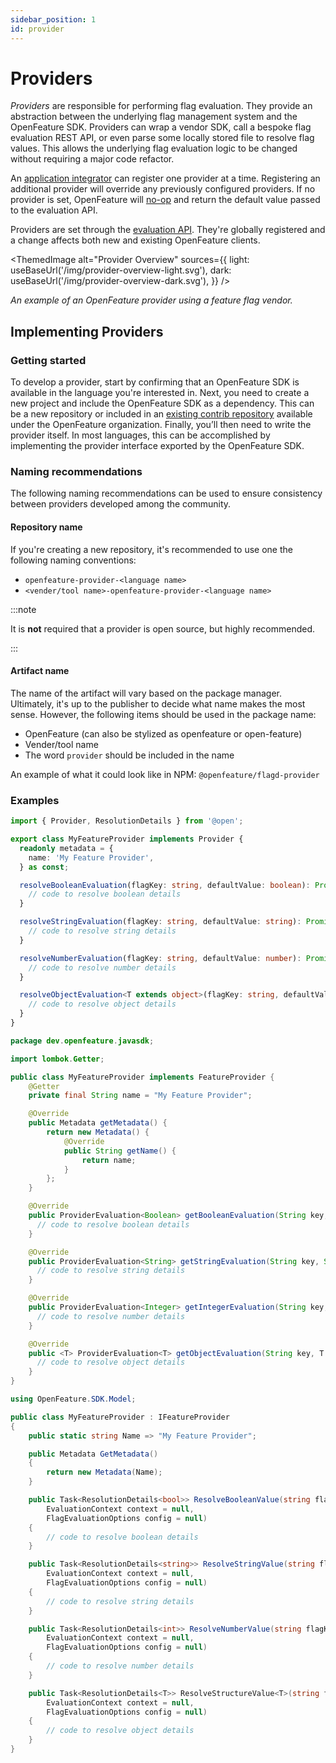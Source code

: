 ```yaml
---
sidebar_position: 1
id: provider
---
```



# Providers

_Providers_ are responsible for performing flag evaluation. They provide an abstraction between the underlying flag management system and the OpenFeature SDK. Providers can wrap a vendor SDK, call a bespoke flag evaluation REST API, or even parse some locally stored file to resolve flag values. This allows the underlying flag evaluation logic to be changed without requiring a major code refactor.

An [application integrator](../../specification/glossary#application-integrator) can register one provider at a time. Registering an additional provider will override any previously configured providers. If no provider is set, OpenFeature will [no-op](<https://en.wikipedia.org/wiki/NOP_(code)>) and return the default value passed to the evaluation API.

Providers are set through the [evaluation API](./evaluation-api#setting-a-provider). They're globally registered and a change affects both new and existing OpenFeature clients.

<ThemedImage
  alt="Provider Overview"
  sources={{
    light: useBaseUrl('/img/provider-overview-light.svg'),
    dark: useBaseUrl('/img/provider-overview-dark.svg'),
  }}
/>

_An example of an OpenFeature provider using a feature flag vendor._

## Implementing Providers

### Getting started

To develop a provider, start by confirming that an OpenFeature SDK is available in the language you're interested in. Next, you need to create a new project and include the OpenFeature SDK as a dependency. This can be a new repository or included in an [existing contrib repository](https://github.com/open-feature?q=contrib&type=all&language=&sort=) available under the OpenFeature organization. Finally, you’ll then need to write the provider itself. In most languages, this can be accomplished by implementing the provider interface exported by the OpenFeature SDK.

### Naming recommendations

The following naming recommendations can be used to ensure consistency between providers developed among the community.

#### Repository name

If you're creating a new repository, it's recommended to use one the following naming conventions:

- `openfeature-provider-<language name>`
- `<vender/tool name>-openfeature-provider-<language name>`

:::note

It is **not** required that a provider is open source, but highly recommended.

:::

#### Artifact name

The name of the artifact will vary based on the package manager. Ultimately, it's up to the publisher to decide what name makes the most sense. However, the following items should be used in the package name:

- OpenFeature (can also be stylized as openfeature or open-feature)
- Vender/tool name
- The word `provider` should be included in the name

An example of what it could look like in NPM: `@openfeature/flagd-provider`

### Examples

<Tabs groupId="code">
<TabItem value="js" label="Typescript">

```ts
import { Provider, ResolutionDetails } from '@open';

export class MyFeatureProvider implements Provider {
  readonly metadata = {
    name: 'My Feature Provider',
  } as const;

  resolveBooleanEvaluation(flagKey: string, defaultValue: boolean): Promise<ResolutionDetails<boolean>> {
    // code to resolve boolean details
  }

  resolveStringEvaluation(flagKey: string, defaultValue: string): Promise<ResolutionDetails<string>> {
    // code to resolve string details
  }

  resolveNumberEvaluation(flagKey: string, defaultValue: number): Promise<ResolutionDetails<number>> {
    // code to resolve number details
  }

  resolveObjectEvaluation<T extends object>(flagKey: string, defaultValue: T): Promise<ResolutionDetails<T>> {
    // code to resolve object details
  }
}
```

</TabItem>
<TabItem value="java" label="Java">

```java
package dev.openfeature.javasdk;

import lombok.Getter;

public class MyFeatureProvider implements FeatureProvider {
    @Getter
    private final String name = "My Feature Provider";

    @Override
    public Metadata getMetadata() {
        return new Metadata() {
            @Override
            public String getName() {
                return name;
            }
        };
    }

    @Override
    public ProviderEvaluation<Boolean> getBooleanEvaluation(String key, Boolean defaultValue, EvaluationContext ctx, FlagEvaluationOptions options) {
      // code to resolve boolean details
    }

    @Override
    public ProviderEvaluation<String> getStringEvaluation(String key, String defaultValue, EvaluationContext ctx, FlagEvaluationOptions options) {
      // code to resolve string details
    }

    @Override
    public ProviderEvaluation<Integer> getIntegerEvaluation(String key, Integer defaultValue, EvaluationContext ctx, FlagEvaluationOptions options) {
      // code to resolve number details
    }

    @Override
    public <T> ProviderEvaluation<T> getObjectEvaluation(String key, T defaultValue, EvaluationContext invocationContext, FlagEvaluationOptions options) {
      // code to resolve object details
    }
}
```

</TabItem>
<TabItem value="csharp" label="C#">

```csharp
using OpenFeature.SDK.Model;

public class MyFeatureProvider : IFeatureProvider
{
    public static string Name => "My Feature Provider";

    public Metadata GetMetadata()
    {
        return new Metadata(Name);
    }

    public Task<ResolutionDetails<bool>> ResolveBooleanValue(string flagKey, bool defaultValue,
        EvaluationContext context = null,
        FlagEvaluationOptions config = null)
    {
        // code to resolve boolean details
    }

    public Task<ResolutionDetails<string>> ResolveStringValue(string flagKey, string defaultValue,
        EvaluationContext context = null,
        FlagEvaluationOptions config = null)
    {
        // code to resolve string details
    }

    public Task<ResolutionDetails<int>> ResolveNumberValue(string flagKey, int defaultValue,
        EvaluationContext context = null,
        FlagEvaluationOptions config = null)
    {
        // code to resolve number details
    }

    public Task<ResolutionDetails<T>> ResolveStructureValue<T>(string flagKey, T defaultValue,
        EvaluationContext context = null,
        FlagEvaluationOptions config = null)
    {
        // code to resolve object details
    }
}
```

</TabItem>

</Tabs>

